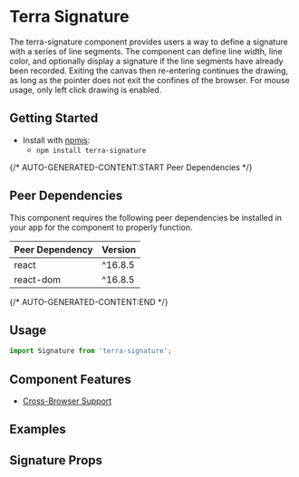 


<Badge />

# Terra Signature

The terra-signature component provides users a way to define a signature with a series of line segments.
The component can define line width, line color, and optionally display a signature if the line segments have
already been recorded. Exiting the canvas then re-entering continues the drawing, as long as the pointer does not exit the confines of the browser. For mouse usage, only left click drawing is enabled.

## Getting Started

- Install with [npmjs](https://www.npmjs.com):
  - `npm install terra-signature`

{/* AUTO-GENERATED-CONTENT:START Peer Dependencies  */}
## Peer Dependencies

This component requires the following peer dependencies be installed in your app for the component to properly function.

| Peer Dependency | Version |
|-|-|
| react | ^16.8.5 |
| react-dom | ^16.8.5 |

{/* AUTO-GENERATED-CONTENT:END */}

## Usage

```jsx
import Signature from 'terra-signature';
```

## Component Features
* [Cross-Browser Support](https://engineering.cerner.com/terra-ui/about/terra-ui/component-standards#cross-browser-support)

## Examples
<SignatureExample title="Default Signature" />

## Signature Props
<SignaturePropsTable />
